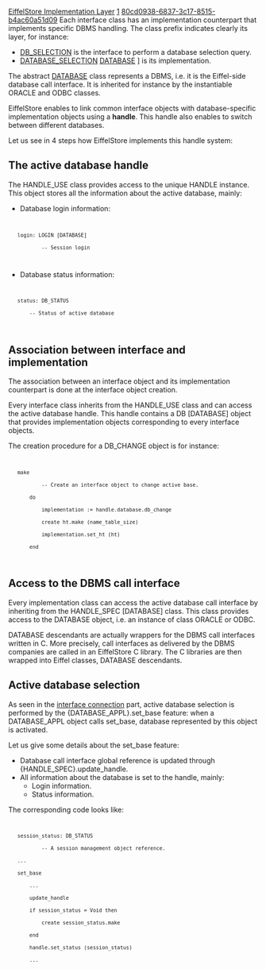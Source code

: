 [[Property:title|EiffelStore Implementation Layer]]
[[Property:weight|1]]
[[Property:uuid|80cd0938-6837-3c17-8515-b4ac60a51d09]]
Each interface class has an implementation counterpart that implements specific DBMS handling. The class prefix indicates clearly its layer, for instance:
* [[ref:/libraries/store/reference/db_selection_flatshort|DB_SELECTION]]  is the interface to perform a database selection query.
* [[ref:/libraries/store/reference/database_selection_flatshort|DATABASE_SELECTION]]  [[[ref:/libraries/store/reference/database_flatshort|DATABASE]] ] is its implementation. 

The abstract [[ref:/libraries/store/reference/database_flatshort|DATABASE]]  class represents a DBMS, i.e. it is the Eiffel-side database call interface. It is inherited for instance by the instantiable <eiffel>ORACLE</eiffel> and <eiffel>ODBC</eiffel> classes.

EiffelStore enables to link common interface objects with database-specific implementation objects using a '''handle'''. This handle also enables to switch between different databases. 

Let us see in 4 steps how EiffelStore implements this handle system: 

==The active database handle==

The <eiffel>HANDLE_USE </eiffel>class provides access to the unique <eiffel>HANDLE</eiffel> instance. This object stores all the information about the active database, mainly:
* Database login information:
<code>
    login: LOGIN [DATABASE]
            -- Session login
</code>

* Database status information:
<code>
	status: DB_STATUS
		-- Status of active database
</code>


==Association between interface and implementation==

The association between an interface object and its implementation counterpart is done at the interface object creation.

Every interface class inherits from the <eiffel>HANDLE_USE</eiffel> class and can access the active database handle. This handle contains a <eiffel>DB</eiffel> [<eiffel>DATABASE</eiffel>] object that provides implementation objects corresponding to every interface objects.

The creation procedure for a <eiffel>DB_CHANGE</eiffel> object is for instance:
<code>
	make
			-- Create an interface object to change active base.
		do
			implementation := handle.database.db_change
			create ht.make (name_table_size)
			implementation.set_ht (ht)
		end
</code>

==Access to the DBMS call interface==

Every implementation class can access the active database call interface by inheriting from the <eiffel>HANDLE_SPEC</eiffel> [<eiffel>DATABASE</eiffel>] class. This class provides access to the <eiffel>DATABASE</eiffel> object, i.e. an instance of class ORACLE or ODBC.

<eiffel>DATABASE </eiffel>descendants are actually wrappers for the DBMS call interfaces written in C. More precisely, call interfaces as delivered by the DBMS companies are called in an EiffelStore C library. The C libraries are then wrapped into Eiffel classes, <eiffel>DATABASE</eiffel> descendants.

==Active database selection==

As seen in the [[Database Connection|interface connection]]  part, active database selection is performed by the {<eiffel>DATABASE_APPL</eiffel>}.<eiffel>set_base</eiffel> feature: when a <eiffel>DATABASE_APPL</eiffel> object calls set_base, database represented by this object is activated. 

Let us give some details about the set_base feature:
* Database call interface global reference is updated through {<eiffel>HANDLE_SPEC</eiffel>}.<eiffel>update_handle</eiffel>.
* All information about the database is set to the handle, mainly: 
** Login information.
** Status information. 

{{note|When database is inactive, its information is stored in the <eiffel>DATABASE_APPL</eiffel> object. }}


The corresponding code looks like:
<code>
	session_status: DB_STATUS
			-- A session management object reference.
	...
	set_base
		...
		update_handle
		if session_status = Void then
			create session_status.make
		end
		handle.set_status (session_status)
		...
</code>

{{seealso|<br/>
[[EiffelStore Interface Layer|The interface layer]]  <br/>
}}





